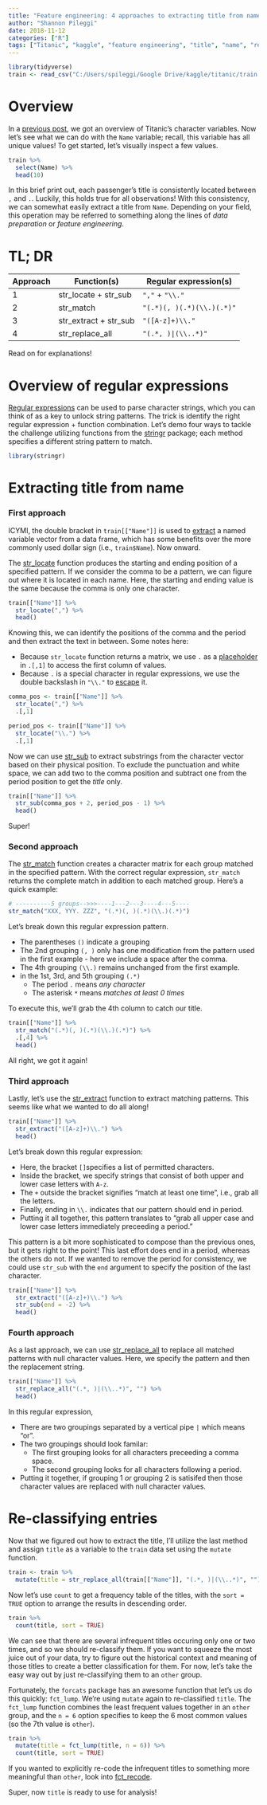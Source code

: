 ```yaml
---
title: "Feature engineering: 4 approaches to extracting title from name with regular expressions"
author: "Shannon Pileggi"
date: 2018-11-12
categories: ["R"]
tags: ["Titanic", "kaggle", "feature engineering", "title", "name", "regular expressions", "character"]
---
```


```r
library(tidyverse)
train <- read_csv("C:/Users/spileggi/Google Drive/kaggle/titanic/train.csv")
```

# Overview

In a [previous post](https://www.pipinghotdata.com/titanic/exploring_variables/), we got an overview of Titanic's character variables.  Now let's see what we can do with the `Name` variable; recall, this variable has all unique values!  To get started, let's visually inspect a few values.

```r
train %>% 
  select(Name) %>% 
  head(10)
```

In this brief print out, each passenger's title is consistently located between `,` and `.`.  Luckily, this holds true for all observations!  With this consistency, we can somewhat easily extract a title from `Name`. Depending on your field, this operation may be referred to something along the lines of _data preparation_ or _feature engineering_. 

# TL; DR

|Approach  | Function(s)           | Regular expression(s)     |
|----------|-----------------------|---------------------------|
| 1        | str_locate + str_sub  | `","` + `"\\."` |         |
| 2        | str_match             | `"(.*)(, )(.*)(\\.)(.*)"` |
| 3        | str_extract + str_sub | `"([A-z]+)\\."`           |
| 4        | str_replace_all       | `"(.*, )|(\\..*)"`        |


Read on for explanations!


# Overview of regular expressions 

[Regular expressions](https://www.rstudio.com/wp-content/uploads/2016/09/RegExCheatsheet.pdf) can be used to parse character strings, which you can think of as a key to unlock string patterns. The trick is identify the right regular expression + function combination.  Let's demo four ways to tackle the challenge utilizing functions from the [stringr](https://cran.r-project.org/web/packages/stringr/vignettes/stringr.html) package; each method specifies a different string pattern to match.

```r
library(stringr)
```

# Extracting title from name

### First approach

ICYMI, the double bracket in `train[["Name"]]` is used to [extract](https://www.r-bloggers.com/r-accessors-explained/) a named variable vector from a data frame, which has some benefits over the more commonly used dollar sign (i.e., `train$Name`).  Now onward.

The [str_locate](https://www.rdocumentation.org/packages/stringr/versions/1.3.1/topics/str_locate) function produces the starting and ending position of a specified pattern.  If we consider the comma to be a pattern, we can figure out where it is located in each name.  Here, the starting and ending value is the same because the comma is only one character.

```r
train[["Name"]] %>% 
  str_locate(",") %>%
  head()
```

Knowing this, we can identify the positions of the comma and the period and then extract the text in between.  Some notes here:

* Because `str_locate` function returns a matrix, we use `.` as a [placeholder](https://rafalab.github.io/dsbook/summarizing-data-with-dplyr.html#the-dot-operator) in `.[,1]` to access the first column of values.
* Because `.` is a special character in regular expressions, we use the double backslash in `"\\."` to [escape](https://stringr.tidyverse.org/articles/regular-expressions.html#escaping) it.

```r
comma_pos <- train[["Name"]] %>% 
  str_locate(",") %>% 
  .[,1]

period_pos <- train[["Name"]] %>% 
  str_locate("\\.") %>% 
  .[,1]
```


Now we can use [str_sub](https://www.rdocumentation.org/packages/stringr/versions/1.3.1/topics/str_sub) to extract substrings from the character vector based on their physical position.  To exclude the punctuation and white space, we can add two to the comma position and subtract one from the period position to get the _title_ only.

```r
train[["Name"]] %>% 
  str_sub(comma_pos + 2, period_pos - 1) %>% 
  head()
```

Super!

### Second approach

The [str_match](https://www.rdocumentation.org/packages/stringr/versions/1.3.1/topics/str_match) function creates a character matrix for each group matched in the specified pattern.  With the correct regular expression, `str_match` returns the complete match in addition to each matched group.  Here's a quick example:

```r
# ----------5 groups-->>>----1---2---3----4---5----                      
str_match("XXX, YYY. ZZZ", "(.*)(, )(.*)(\\.)(.*)")
```

Let's break down this regular expression pattern.  

* The parentheses `()` indicate a grouping
* The 2nd grouping `(, )` only has one modification from the pattern used in the first example - here we include a space after the comma. 
* The 4th grouping `(\\.)` remains unchanged from the first example.
* in the 1st, 3rd, and 5th grouping `(.*)`
  + The period `.` means _any character_
  + The asterisk `*` means _matches at least 0 times_


To execute this, we'll grab the 4th column to catch our title.

```r
train[["Name"]] %>% 
  str_match("(.*)(, )(.*)(\\.)(.*)") %>%
  .[,4] %>% 
  head()
```

All right, we got it again!

### Third approach

Lastly, let's use the [str_extract](https://www.rdocumentation.org/packages/stringr/versions/1.3.1/topics/str_extract) function to extract matching patterns.  This seems like what we wanted to do all along!   

```r
train[["Name"]] %>% 
  str_extract("([A-z]+)\\.") %>%
  head()
```
Let's break down this regular expression:

* Here, the bracket `[]`specifies a list of permitted characters.
* Inside the bracket, we specify strings that consist of both upper and lower case letters with `A-z`.
* The `+` outside the bracket signifies "match at least one time", i.e., grab all the letters.
* Finally, ending in `\\.` indicates that our pattern should end in period.
* Putting it all together, this pattern translates to "grab all upper case and lower case letters immediately preceeding a period." 

This pattern is a bit more sophisticated to compose than the previous ones, but it gets right to the point!  This last effort does end in a period, whereas the others do not.  If we wanted to remove the period for consistency, we could use `str_sub` with the `end` argument to specify the position of the last character.


```r
train[["Name"]] %>% 
  str_extract("([A-z]+)\\.") %>%
  str_sub(end = -2) %>%
  head()
```


### Fourth approach

As a last approach, we can use [str_replace_all](https://www.rdocumentation.org/packages/stringr/versions/1.3.1/topics/str_replace) to replace all matched patterns with null character values.  Here, we specify the pattern and then the replacement string.  

```r
train[["Name"]] %>% 
  str_replace_all("(.*, )|(\\..*)", "") %>%
  head()
```
In this regular expression,

* There are two groupings separated by a vertical pipe `|` which means "or".
* The two groupings should look familar:
  + The first grouping looks for all characters preceeding a comma space.
  + The second grouping looks for all characters following a period.
* Putting it together, if grouping 1 _or_ grouping 2 is satisifed then those character values are replaced with null character values. 

# Re-classifying entries

Now that we figured out how to extract the title, I'll utilize the last method and assign `title` as a variable to the `train` data set using the `mutate` function.

```r
train <- train %>%
  mutate(title = str_replace_all(train[["Name"]], "(.*, )|(\\..*)", ""))
```

Now let's use `count` to get a frequency table of the titles, with the `sort = TRUE` option to arrange the results in descending order.
```r
train %>%
  count(title, sort = TRUE)
```

We can see that there are several infrequent titles occuring only one or two times, and so we should re-classify them.  If you want to squeeze the most juice out of your data, try to figure out the historical context and meaning of those titles to create a better classification for them. For now, let's take the easy way out by just re-classifying them to an `other` group.

Fortunately, the `forcats` package has an awesome function that let's us do this quickly: `fct_lump`.  We're using `mutate` again to re-classified `title`.  The `fct_lump` function combines the least frequent values together in an `other` group, and the `n = 6` option specifies to keep the 6 most common values (so the 7th value is `other`).

```r
train %>%
  mutate(title = fct_lump(title, n = 6)) %>%
  count(title, sort = TRUE)
```

If you wanted to explicitly re-code the infrequent titles to something more meaningful than `other`, look into [fct_recode](https://r4ds.had.co.nz/factors.html).

Super, now `title` is ready to use for analysis!

